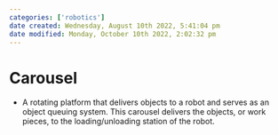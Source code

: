 ```yaml
---
categories: ['robotics']
date created: Wednesday, August 10th 2022, 5:41:04 pm
date modified: Monday, October 10th 2022, 2:02:32 pm
---
```


# Carousel
- A rotating platform that delivers objects to a robot and serves as an object queuing system. This carousel delivers the objects, or work pieces, to the loading/unloading station of the robot.



